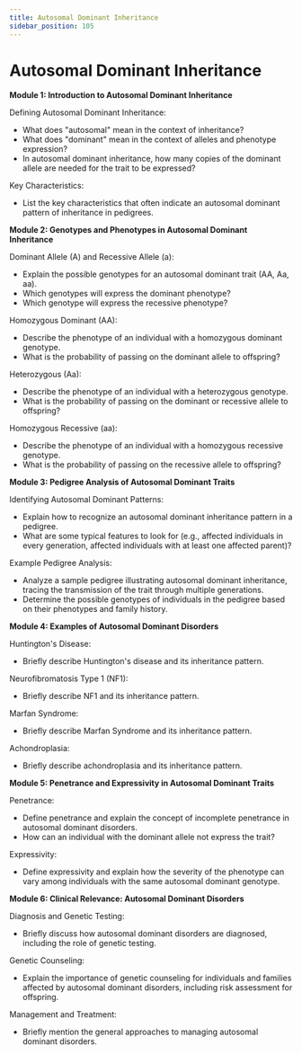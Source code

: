 ```yaml
---
title: Autosomal Dominant Inheritance
sidebar_position: 105
---
```


# Autosomal Dominant Inheritance

**Module 1: Introduction to Autosomal Dominant Inheritance**

Defining Autosomal Dominant Inheritance:
* What does "autosomal" mean in the context of inheritance?
* What does "dominant" mean in the context of alleles and phenotype expression?
* In autosomal dominant inheritance, how many copies of the dominant allele are needed for the trait to be expressed?

Key Characteristics:
* List the key characteristics that often indicate an autosomal dominant pattern of inheritance in pedigrees.

**Module 2: Genotypes and Phenotypes in Autosomal Dominant Inheritance**

Dominant Allele (A) and Recessive Allele (a):
* Explain the possible genotypes for an autosomal dominant trait (AA, Aa, aa).
* Which genotypes will express the dominant phenotype?
* Which genotype will express the recessive phenotype?

Homozygous Dominant (AA):
* Describe the phenotype of an individual with a homozygous dominant genotype.
* What is the probability of passing on the dominant allele to offspring?

Heterozygous (Aa):
* Describe the phenotype of an individual with a heterozygous genotype.
* What is the probability of passing on the dominant or recessive allele to offspring?

Homozygous Recessive (aa):
* Describe the phenotype of an individual with a homozygous recessive genotype.
* What is the probability of passing on the recessive allele to offspring?

**Module 3: Pedigree Analysis of Autosomal Dominant Traits**

Identifying Autosomal Dominant Patterns:
* Explain how to recognize an autosomal dominant inheritance pattern in a pedigree.
* What are some typical features to look for (e.g., affected individuals in every generation, affected individuals with at least one affected parent)?

Example Pedigree Analysis:
* Analyze a sample pedigree illustrating autosomal dominant inheritance, tracing the transmission of the trait through multiple generations.
* Determine the possible genotypes of individuals in the pedigree based on their phenotypes and family history.

**Module 4: Examples of Autosomal Dominant Disorders**

Huntington's Disease:
* Briefly describe Huntington's disease and its inheritance pattern.

Neurofibromatosis Type 1 (NF1):
* Briefly describe NF1 and its inheritance pattern.

Marfan Syndrome:
* Briefly describe Marfan Syndrome and its inheritance pattern.

Achondroplasia:
* Briefly describe achondroplasia and its inheritance pattern.

**Module 5: Penetrance and Expressivity in Autosomal Dominant Traits**

Penetrance:
* Define penetrance and explain the concept of incomplete penetrance in autosomal dominant disorders.
* How can an individual with the dominant allele not express the trait?

Expressivity:
* Define expressivity and explain how the severity of the phenotype can vary among individuals with the same autosomal dominant genotype.

**Module 6: Clinical Relevance: Autosomal Dominant Disorders**

Diagnosis and Genetic Testing:
* Briefly discuss how autosomal dominant disorders are diagnosed, including the role of genetic testing.

Genetic Counseling:
* Explain the importance of genetic counseling for individuals and families affected by autosomal dominant disorders, including risk assessment for offspring.

Management and Treatment:
* Briefly mention the general approaches to managing autosomal dominant disorders.